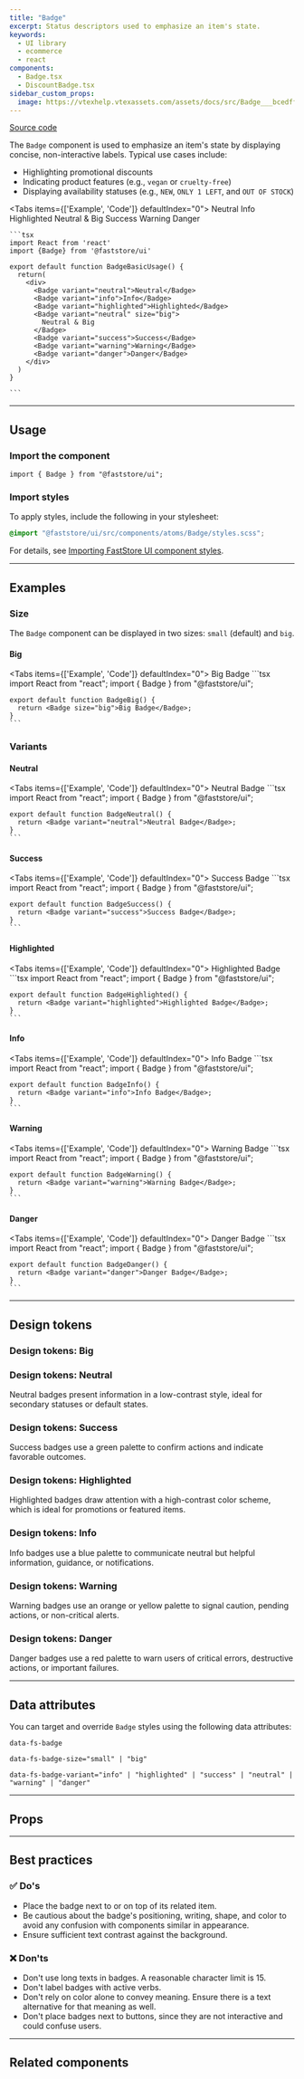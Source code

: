 ```yaml
---
title: "Badge"
excerpt: Status descriptors used to emphasize an item's state.
keywords:
  - UI library
  - ecommerce
  - react
components:
  - Badge.tsx
  - DiscountBadge.tsx
sidebar_custom_props:
  image: https://vtexhelp.vtexassets.com/assets/docs/src/Badge___bcedffeb307527c1606be224a7fb5ac1.png
---
```


[<i class="fa-brands fa-github"></i> Source code](https://github.com/vtex/faststore/tree/main/packages/components/src/atoms/Badge)

The `Badge` component is used to emphasize an item's state by displaying concise, non-interactive labels. Typical use cases include:

- Highlighting promotional discounts
- Indicating product features (e.g., `vegan` or `cruelty-free`)
- Displaying availability statuses (e.g., `NEW`, `ONLY 1 LEFT`, and `OUT OF STOCK`)

<Tabs items={['Example', 'Code']} defaultIndex="0">
  <Tab>
    <OverviewSection>
      <Badge variant="neutral">Neutral</Badge>
      <Badge variant="info">Info</Badge>
      <Badge variant="highlighted">Highlighted</Badge>
      <Badge variant="neutral" size="big">
        Neutral & Big
      </Badge>
      <Badge variant="success">Success</Badge>
      <Badge variant="warning">Warning</Badge>
      <Badge variant="danger">Danger</Badge>
    </OverviewSection>
  </Tab>
  <Tab>
  
    ```tsx
    import React from 'react' 
    import {Badge} from '@faststore/ui'

    export default function BadgeBasicUsage() {
      return(
        <div>
          <Badge variant="neutral">Neutral</Badge>
          <Badge variant="info">Info</Badge>
          <Badge variant="highlighted">Highlighted</Badge>
          <Badge variant="neutral" size="big">
            Neutral & Big
          </Badge>
          <Badge variant="success">Success</Badge>
          <Badge variant="warning">Warning</Badge>
          <Badge variant="danger">Danger</Badge>
        </div>
      )
    }

    ```
  </Tab>
</Tabs>

---

## Usage

### Import the component

```tsx
import { Badge } from "@faststore/ui";
```

### Import styles

To apply styles, include the following in your stylesheet:

```scss
@import "@faststore/ui/src/components/atoms/Badge/styles.scss";
```

For details, see [Importing FastStore UI component styles](https://developers.vtex.com/docs/guides/faststore/using-themes-importing-ui-components-styles).

---

## Examples

### Size

The `Badge` component can be displayed in two sizes: `small` (default) and `big`.

#### Big

<Tabs items={['Example', 'Code']} defaultIndex="0">
  <Tab>
    <OverviewSection>
      <Badge size="big">Big Badge</Badge>
    </OverviewSection>
  </Tab>
  <Tab>
    ```tsx
    import React from "react";
    import { Badge } from "@faststore/ui";

    export default function BadgeBig() {
      return <Badge size="big">Big Badge</Badge>;
    }
    ```
  </Tab>
</Tabs>

### Variants

#### Neutral

<Tabs items={['Example', 'Code']} defaultIndex="0">
  <Tab>
    <OverviewSection>
      <Badge variant="neutral">Neutral Badge</Badge>
    </OverviewSection>
  </Tab>
  <Tab>
    ```tsx
    import React from "react";
    import { Badge } from "@faststore/ui";

    export default function BadgeNeutral() {
      return <Badge variant="neutral">Neutral Badge</Badge>;
    }
    ```
  </Tab>
</Tabs>

#### Success

<Tabs items={['Example', 'Code']} defaultIndex="0">
  <Tab>
    <OverviewSection>
      <Badge variant="success">Success Badge</Badge>
    </OverviewSection>
  </Tab>
  <Tab>
    ```tsx
    import React from "react";
    import { Badge } from "@faststore/ui";

    export default function BadgeSuccess() {
      return <Badge variant="success">Success Badge</Badge>;
    }
    ```
  </Tab>
</Tabs>

#### Highlighted

<Tabs items={['Example', 'Code']} defaultIndex="0">
  <Tab>
    <OverviewSection>
      <Badge variant="highlighted">Highlighted Badge</Badge>
    </OverviewSection>
  </Tab>
  <Tab>
    ```tsx
    import React from "react";
    import { Badge } from "@faststore/ui";

    export default function BadgeHighlighted() {
      return <Badge variant="highlighted">Highlighted Badge</Badge>;
    }
    ```
  </Tab>
</Tabs>



#### Info

<Tabs items={['Example', 'Code']} defaultIndex="0">
  <Tab>
    <OverviewSection>
      <Badge variant="info">Info Badge</Badge>
    </OverviewSection>
  </Tab>
  <Tab>
    ```tsx
    import React from "react";
    import { Badge } from "@faststore/ui";

    export default function BadgeInfo() {
      return <Badge variant="info">Info Badge</Badge>;
    }
    ```
  </Tab>
</Tabs>

#### Warning

<Tabs items={['Example', 'Code']} defaultIndex="0">
  <Tab>
    <OverviewSection>
      <Badge variant="warning">Warning Badge</Badge>
    </OverviewSection>
  </Tab>
  <Tab>
    ```tsx
    import React from "react";
    import { Badge } from "@faststore/ui";

    export default function BadgeWarning() {
      return <Badge variant="warning">Warning Badge</Badge>;
    }
    ```
  </Tab>
</Tabs>

#### Danger

<Tabs items={['Example', 'Code']} defaultIndex="0">
  <Tab>
    <OverviewSection>
      <Badge variant="danger">Danger Badge</Badge>
    </OverviewSection>
  </Tab>
  <Tab>
    ```tsx
    import React from "react";
    import { Badge } from "@faststore/ui";

    export default function BadgeDanger() {
      return <Badge variant="danger">Danger Badge</Badge>;
    }
    ```
  </Tab>
</Tabs>

---

## Design tokens

<TokenTable>
  <TokenRow
    token="--fs-badge-padding"
    value="var(--fs-spacing-0) var(--fs-spacing-2)"
  />
  <TokenDivider />
  <TokenRow
    token="--fs-badge-border-radius"
    value="var(--fs-border-radius-pill)"
  />
  <TokenRow token="--fs-badge-border-width" value="0" />
  <TokenRow token="--fs-badge-border-style" value="none" />
  <TokenRow token="--fs-badge-border-color" value="transparent" isColor />
  <TokenDivider />
  <TokenRow
    token="--fs-badge-bkg-color"
    value="var(--fs-color-neutral-bkg)"
    isColor
  />
  <TokenDivider />
  <TokenRow
    token="--fs-badge-text-color"
    value="var(--fs-color-text)"
    isColor
  />
  <TokenRow token="--fs-badge-text-size" value="var(--fs-text-size-tiny)" />
  <TokenRow token="--fs-badge-text-weight" value="var(--fs-text-weight-bold)" />
  <TokenDivider />
  <TokenRow
    token="--fs-badge-transition-function"
    value="var(--fs-transition-function)"
  />
  <TokenRow
    token="--fs-badge-transition-property"
    value="var(--fs-transition-property)"
  />
  <TokenRow
    token="--fs-badge-transition-timing"
    value="var(--fs-transition-timing)"
  />
</TokenTable>

### Design tokens: Big

<TokenTable>
  <TokenRow
    token="--fs-badge-big-text-size"
    value="var(--fs-text-size-legend)"
  />
  <TokenRow
    token="--fs-badge-big-padding"
    value="var(--fs-spacing-1) var(--fs-spacing-2)"
  />
</TokenTable>

### Design tokens: Neutral

Neutral badges present information in a low-contrast style, ideal for secondary statuses or default states.

<TokenTable>
  <TokenRow
    token="--fs-badge-neutral-bkg-color"
    value="var(--fs-color-neutral-bkg)"
    isColor
  />
  <TokenRow
    token="--fs-badge-neutral-text-color"
    value="var(--fs-badge-text-color)"
    globalValue="var(--fs-color-text)"
    isColor
  />
  <TokenRow
    token="--fs-badge-neutral-border-color"
    value="var(--fs-color-neutral-bkg)"
    isColor
  />
</TokenTable>

### Design tokens: Success

Success badges use a green palette to confirm actions and indicate favorable outcomes.

<TokenTable>
  <TokenRow
    token="--fs-badge-success-bkg-color"
    value="var(--fs-color-success-bkg)"
    isColor
  />
  <TokenRow
    token="--fs-badge-success-text-color"
    value="var(--fs-badge-text-color)"
    globalValue="var(--fs-color-text)"
    isColor
  />
  <TokenRow
    token="--fs-badge-success-border-color"
    value="var(--fs-color-success-bkg)"
    isColor
  />
</TokenTable>

### Design tokens: Highlighted

Highlighted badges draw attention with a high-contrast color scheme, which is ideal for promotions or featured items.

<TokenTable>
  <TokenRow
    token="--fs-badge-highlighted-bkg-color"
    value="var(--fs-color-highlighted-bkg)"
    isColor
  />
  <TokenRow
    token="--fs-badge-highlighted-text-color"
    value="var(--fs-color-highlighted-text)"
    isColor
  />
  <TokenRow
    token="--fs-badge-highlighted-border-color"
    value="var(--fs-color-highlighted-bkg)"
    isColor
  />
</TokenTable>

### Design tokens: Info

Info badges use a blue palette to communicate neutral but helpful information, guidance, or notifications.

<TokenTable>
  <TokenRow
    token="--fs-badge-info-bkg-color"
    value="var(--fs-color-info-bkg)"
    isColor
  />
  <TokenRow
    token="--fs-badge-info-text-color"
    value="var(--fs-color-info-text)"
    isColor
  />
  <TokenRow
    token="--fs-badge-info-border-color"
    value="var(--fs-color-info-bkg)"
    isColor
  />
</TokenTable>

### Design tokens: Warning

Warning badges use an orange or yellow palette to signal caution, pending actions, or non-critical alerts.

<TokenTable>
  <TokenRow
    token="--fs-badge-warning-bkg-color"
    value="var(--fs-color-warning-bkg)"
    isColor
  />
  <TokenRow
    token="--fs-badge-warning-text-color"
    value="var(--fs-color-warning-text)"
    isColor
  />
  <TokenRow
    token="--fs-badge-warning-border-color"
    value="var(--fs-color-warning-bkg)"
    isColor
  />
</TokenTable>

### Design tokens: Danger

Danger badges use a red palette to warn users of critical errors, destructive actions, or important failures.

<TokenTable>
  <TokenRow
    token="--fs-badge-danger-bkg-color"
    value="var(--fs-color-danger-bkg)"
    isColor
  />
  <TokenRow
    token="--fs-badge-danger-text-color"
    value="var(--fs-badge-text-color)"
    globalValue="var(--fs-color-text)"
    isColor
  />
  <TokenRow
    token="--fs-badge-danger-border-color"
    value="var(--fs-color-danger-bkg)"
    isColor
  />
</TokenTable>

---

## Data attributes

You can target and override `Badge` styles using the following data attributes:

`data-fs-badge`

`data-fs-badge-size="small" | "big"`

`data-fs-badge-variant="info" | "highlighted" | "success" | "neutral" | "warning" | "danger"`

---

## Props

<ComponentPropsSection component="Badge" />

---

## Best practices

### ✅ Do's

- Place the badge next to or on top of its related item.
- Be cautious about the badge's positioning, writing, shape, and color to avoid any confusion with components similar in appearance.
- Ensure sufficient text contrast against the background.

### ❌ Don'ts

- Don't use long texts in badges. A reasonable character limit is 15.
- Don't label badges with active verbs.
- Don't rely on color alone to convey meaning. Ensure there is a text alternative for that meaning as well.
- Don't place badges next to buttons, since they are not interactive and could confuse users.

---

## Related components

<SectionList>
  <SectionItem
    title="DiscountBadge"
    description="`DiscountBadge` is a badge used to show product discounts."
    actionPath="/docs/guides/faststore/molecules-discount-badge"
  >
    <DiscountBadge listPrice={80} spotPrice={40} />
  </SectionItem>
</SectionList>
